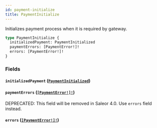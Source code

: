 ```yaml
---
id: payment-initialize
title: PaymentInitialize
---
```


Initializes payment process when it is required by gateway.

```graphql
type PaymentInitialize {
  initializedPayment: PaymentInitialized
  paymentErrors: [PaymentError!]!
  errors: [PaymentError!]!
}
```

### Fields

#### `initializedPayment` ([`PaymentInitialized`](/docs/developer/api-reference/objects/payment-initialized))

#### `paymentErrors` ([`[PaymentError!]!`](/docs/developer/api-reference/objects/payment-error))

<span class="badge badge--warning">DEPRECATED: This field will be removed in Saleor 4.0. Use `errors` field instead.</span>

#### `errors` ([`[PaymentError!]!`](/docs/developer/api-reference/objects/payment-error))
